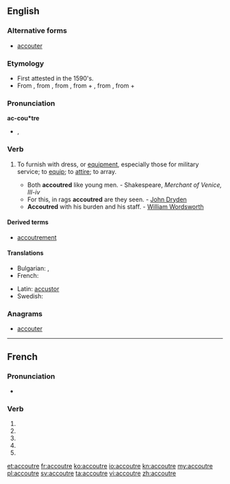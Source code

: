 {{also|accoutré}}
==English==

===Alternative forms===
* {{context|chielfy|US}} [[accouter]]

===Etymology===
* First attested in the 1590's.
* From {{etyl|fr}} {{term|accoutrer|lang=fr}}, from {{etyl|fro}} {{term|acoustrer|lang=fro}}, from {{etyl|VL.}} {{term|acconsuturare|acconsūtūrāre|to equip with clothes|lang=la}}, from {{etyl|la}} {{term|ad||to|lang=la}} + {{term|consutura|consūtūra|sewing, clothes|lang=la}}, from {{etyl|la}} {{term|consuo|cōnsuō|to sew together|lang=la}}, from {{etyl|la}} {{term|con||together|lang=la}} + {{term|suo|suō|to sew|lang=la}}

===Pronunciation===
'''ac-cou*tre'''
* {{IPA|/əˈkuːtə/}}, {{X-SAMPA|/@"ku:t@/}}

===Verb===
{{en-verb|accoutr|ing}}

# {{transitive}} To furnish with dress, or [[equipment]], especially those for military service; to [[equip]]; to [[attire]]; to array.
#* Both '''accoutred''' like young men. - Shakespeare, ''Merchant of Venice, III-iv''
#* For this, in rags '''accoutred''' are they seen. - [[w:John Dryden|John Dryden]]
#* '''Accoutred''' with his burden and his staff. - [[w:William Wordsworth|William Wordsworth]]

====Derived terms====
* [[accoutrement]]

====Translations====
{{trans-top|to equip, to attire, to array}}
* Bulgarian: {{t+|bg|обличам}},  {{t|bg|екипирам}}
* French: {{t+|fr|accoutrer}}
{{trans-mid}}
* Latin: [[accustor]]
* Swedish: {{t|sv|utrusta}}
{{trans-bottom}}

===Anagrams===
* [[accouter#English|accouter]]

----

==French==

===Pronunciation===
* {{homophones|accoutrent|accoutres}}

===Verb===
{{fr-verb-form}}

# {{conjugation of|accoutrer||1|s|pres|ind|lang=fr}}
# {{conjugation of|accoutrer||3|s|pres|ind|lang=fr}}
# {{conjugation of|accoutrer||1|s|pres|sub|lang=fr}}
# {{conjugation of|accoutrer||1|s|pres|sub|lang=fr}}
# {{conjugation of|accoutrer||2|s|imp|lang=fr}}

[[et:accoutre]]
[[fr:accoutre]]
[[ko:accoutre]]
[[io:accoutre]]
[[kn:accoutre]]
[[my:accoutre]]
[[pl:accoutre]]
[[sv:accoutre]]
[[ta:accoutre]]
[[vi:accoutre]]
[[zh:accoutre]]